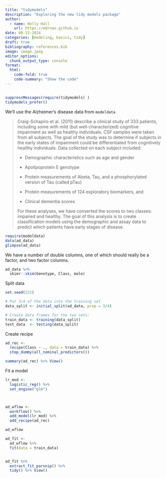 ```yaml
---
title: "tidymodels"
description: "Exploring the new tidy models package"
author: 
  - name: Holly Hall
    url: https://mdrnao.github.io
date: 08-13-2024
categories: [modeling, basics, tidy]
draft: true
bibliography: references.bib
image: image.jpeg
editor_options: 
  chunk_output_type: console
format:
  html:
    code-fold: true
    code-summary: "Show the code"
---
```


## 

```r

suppressMessages(require(tidymodels) )
tidymodels_prefer()
```

We'll use the Alzheimer's disease data from `modeldata`

> Craig-Schapiro et al. (2011) describe a clinical study of 333 patients, including some with mild (but well-characterized) cognitive impairment as well as healthy individuals. CSF samples were taken from all subjects. The goal of the study was to determine if subjects in the early states of impairment could be differentiated from cognitively healthy individuals. Data collected on each subject included:
>
> -   Demographic characteristics such as age and gender
>
> -   Apolipoprotein E genotype
>
> -   Protein measurements of Abeta, Tau, and a phosphorylated version of Tau (called pTau)
>
> -   Protein measurements of 124 exploratory biomarkers, and
>
> -   Clinical dementia scores
>
> For these analyses, we have converted the scores to two classes: impaired and healthy. The goal of this analysis is to create classification models using the demographic and assay data to predict which patients have early stages of disease.

```r
require(modeldata)
data(ad_data)
glimpse(ad_data)

```

We have a number of double columns, one of which should really be a factor, and two factor columns.

```r
ad_data %>% 
  skimr::skim(Genotype, Class, male) 
```

Split data

```r

set.seed(222)

# Put 3/4 of the data into the training set 
data_split <- initial_split(ad_data, prop = 3/4)

# Create data frames for the two sets:
train_data <- training(data_split)
test_data  <- testing(data_split)
```

Create recipe

```r
ad_rec <- 
  recipe(Class ~ ., data = train_data) %>%
  step_dummy(all_nominal_predictors())

summary(ad_rec) %>% View()
```

Fit a model

```r
lr_mod <- 
  logistic_reg() %>% 
  set_engine("glm")



ad_wflow <- 
  workflow() %>% 
  add_model(lr_mod) %>% 
  add_recipe(ad_rec)

ad_wflow

```

```r
ad_fit <- 
  ad_wflow %>% 
  fit(data = train_data)


ad_fit %>% 
  extract_fit_parsnip() %>% 
  tidy() %>% View()

```
